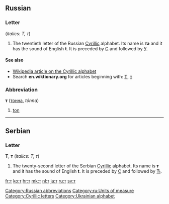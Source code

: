 {{also|Appendix:Variations of "t"}}
==Russian==

===Letter===
{{infl|ru|letter|lower case||upper case|Т}} (''italics: Т, т'')

# The twentieth letter of the Russian [[Cyrillic]] alphabet. Its name is '''тэ''' {{IPAchar|(tɛ)}} and it has the sound of English '''t'''. It is preceded by [[с|С]] and followed by [[у|У]].

====See also====
* [[w:Cyrillic alphabet|Wikipedia article on the Cyrillic alphabet]]
* Search '''en.wiktionary.org''' for articles beginning with: '''[http://en.wiktionary.org/w/index.php?title=Special%3AAllpages&from=%D0%A2&namespace=0 Т]''', '''[http://en.wiktionary.org/w/index.php?title=Special%3AAllpages&from=%D1%82&namespace=0 т]'''

===Abbreviation===
'''т''' ([[тонна]], ''tónna'')

# [[ton]]

[[Category:Russian abbreviations]]
[[Category:ru:Units of measure]]

----

==Serbian==

===Letter===
'''Т''', '''т''' (''italics: Т, т'')

# The twenty-second letter of the Serbian [[Cyrillic]] alphabet. Its name is '''т''' and it has the sound of English '''t'''. It is preceded by [[с|С]] and followed by [[ћ|Ћ]].

[[Category:Cyrillic letters]]
[[Category:Ukrainian alphabet]]

[[fr:т]]
[[ko:т]]
[[hr:т]]
[[mk:т]]
[[nl:т]]
[[ja:т]]
[[ru:т]]
[[sv:т]]